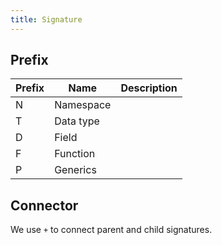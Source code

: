 ```yaml
---
title: Signature
---
```


## Prefix

| Prefix | Name      | Description |
| ------ | --------- | ----------- |
| N      | Namespace |             |
| T      | Data type |             |
| D      | Field     |             |
| F      | Function  |             |
| P      | Generics  |             |

## Connector

We use `+` to connect parent and child signatures.
